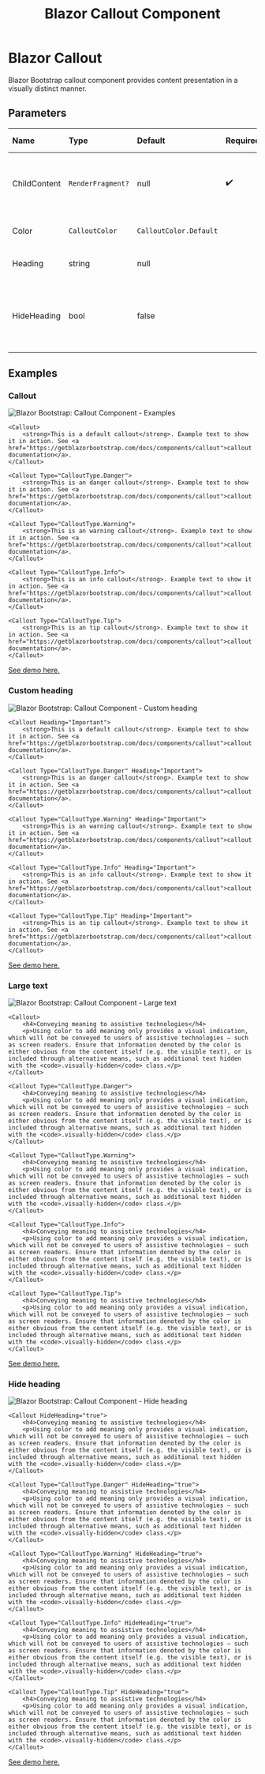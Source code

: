 ﻿---
title: Blazor Callout Component
description: Blazor Bootstrap callout component provides content presentation in a visually distinct manner.
image: https://i.imgur.com/y2jI9ix.png

sidebar_label: Callout
sidebar_position: 6
---


# Blazor Callout

Blazor Bootstrap callout component provides content presentation in a visually distinct manner.

<CarbonAd />

## Parameters

| Name | Type | Default | Required | Description | Added Version |
|:--|:--|:--|:--|:--|:--|
| ChildContent | `RenderFragment?` | null | ✔️ | Gets or sets the content to be rendered within the component. | 1.0.0 |
| Color | `CalloutColor` | `CalloutColor.Default` | | Gets or sets the callout color. | 1.0.0 |
| Heading | string | null | | Gets or sets the callout heading. | 1.0.0 |
| HideHeading | bool | false | | Gets or sets a value indicating whether to hide the callout heading. | 2.0.0 |

## Examples

### Callout

<img src="https://i.imgur.com/y2jI9ix.png" alt="Blazor Bootstrap: Callout Component - Examples" />

```cshtml {} showLineNumbers
<Callout>
    <strong>This is a default callout</strong>. Example text to show it in action. See <a href="https://getblazorbootstrap.com/docs/components/callout">callout documentation</a>.
</Callout>

<Callout Type="CalloutType.Danger">
    <strong>This is an danger callout</strong>. Example text to show it in action. See <a href="https://getblazorbootstrap.com/docs/components/callout">callout documentation</a>.
</Callout>

<Callout Type="CalloutType.Warning">
    <strong>This is an warning callout</strong>. Example text to show it in action. See <a href="https://getblazorbootstrap.com/docs/components/callout">callout documentation</a>.
</Callout>

<Callout Type="CalloutType.Info">
    <strong>This is an info callout</strong>. Example text to show it in action. See <a href="https://getblazorbootstrap.com/docs/components/callout">callout documentation</a>.
</Callout>

<Callout Type="CalloutType.Tip">
    <strong>This is an tip callout</strong>. Example text to show it in action. See <a href="https://getblazorbootstrap.com/docs/components/callout">callout documentation</a>.
</Callout>
```
[See demo here.](https://demos.blazorbootstrap.com/callout#examples)

### Custom heading

<img src="https://i.imgur.com/zCPOFRt.png" alt="Blazor Bootstrap: Callout Component - Custom heading" />

```cshtml {} showLineNumbers
<Callout Heading="Important">
    <strong>This is a default callout</strong>. Example text to show it in action. See <a href="https://getblazorbootstrap.com/docs/components/callout">callout documentation</a>.
</Callout>

<Callout Type="CalloutType.Danger" Heading="Important">
    <strong>This is an danger callout</strong>. Example text to show it in action. See <a href="https://getblazorbootstrap.com/docs/components/callout">callout documentation</a>.
</Callout>

<Callout Type="CalloutType.Warning" Heading="Important">
    <strong>This is an warning callout</strong>. Example text to show it in action. See <a href="https://getblazorbootstrap.com/docs/components/callout">callout documentation</a>.
</Callout>

<Callout Type="CalloutType.Info" Heading="Important">
    <strong>This is an info callout</strong>. Example text to show it in action. See <a href="https://getblazorbootstrap.com/docs/components/callout">callout documentation</a>.
</Callout>

<Callout Type="CalloutType.Tip" Heading="Important">
    <strong>This is an tip callout</strong>. Example text to show it in action. See <a href="https://getblazorbootstrap.com/docs/components/callout">callout documentation</a>.
</Callout>
```
[See demo here.](https://demos.blazorbootstrap.com/callout#custom-heading)

### Large text

<img src="https://i.imgur.com/nnGZsvL.png" alt="Blazor Bootstrap: Callout Component - Large text" />

```cshtml {} showLineNumbers
<Callout>
    <h4>Conveying meaning to assistive technologies</h4>
    <p>Using color to add meaning only provides a visual indication, which will not be conveyed to users of assistive technologies – such as screen readers. Ensure that information denoted by the color is either obvious from the content itself (e.g. the visible text), or is included through alternative means, such as additional text hidden with the <code>.visually-hidden</code> class.</p>
</Callout>

<Callout Type="CalloutType.Danger">
    <h4>Conveying meaning to assistive technologies</h4>
    <p>Using color to add meaning only provides a visual indication, which will not be conveyed to users of assistive technologies – such as screen readers. Ensure that information denoted by the color is either obvious from the content itself (e.g. the visible text), or is included through alternative means, such as additional text hidden with the <code>.visually-hidden</code> class.</p>
</Callout>

<Callout Type="CalloutType.Warning">
    <h4>Conveying meaning to assistive technologies</h4>
    <p>Using color to add meaning only provides a visual indication, which will not be conveyed to users of assistive technologies – such as screen readers. Ensure that information denoted by the color is either obvious from the content itself (e.g. the visible text), or is included through alternative means, such as additional text hidden with the <code>.visually-hidden</code> class.</p>
</Callout>

<Callout Type="CalloutType.Info">
    <h4>Conveying meaning to assistive technologies</h4>
    <p>Using color to add meaning only provides a visual indication, which will not be conveyed to users of assistive technologies – such as screen readers. Ensure that information denoted by the color is either obvious from the content itself (e.g. the visible text), or is included through alternative means, such as additional text hidden with the <code>.visually-hidden</code> class.</p>
</Callout>

<Callout Type="CalloutType.Tip">
    <h4>Conveying meaning to assistive technologies</h4>
    <p>Using color to add meaning only provides a visual indication, which will not be conveyed to users of assistive technologies – such as screen readers. Ensure that information denoted by the color is either obvious from the content itself (e.g. the visible text), or is included through alternative means, such as additional text hidden with the <code>.visually-hidden</code> class.</p>
</Callout>
```
[See demo here.](https://demos.blazorbootstrap.com/callout#large-text)

### Hide heading

<img src="https://i.imgur.com/mfCYZro.png" alt="Blazor Bootstrap: Callout Component - Hide heading" />

```cshtml {} showLineNumbers
<Callout HideHeading="true">
    <h4>Conveying meaning to assistive technologies</h4>
    <p>Using color to add meaning only provides a visual indication, which will not be conveyed to users of assistive technologies – such as screen readers. Ensure that information denoted by the color is either obvious from the content itself (e.g. the visible text), or is included through alternative means, such as additional text hidden with the <code>.visually-hidden</code> class.</p>
</Callout>

<Callout Type="CalloutType.Danger" HideHeading="true">
    <h4>Conveying meaning to assistive technologies</h4>
    <p>Using color to add meaning only provides a visual indication, which will not be conveyed to users of assistive technologies – such as screen readers. Ensure that information denoted by the color is either obvious from the content itself (e.g. the visible text), or is included through alternative means, such as additional text hidden with the <code>.visually-hidden</code> class.</p>
</Callout>

<Callout Type="CalloutType.Warning" HideHeading="true">
    <h4>Conveying meaning to assistive technologies</h4>
    <p>Using color to add meaning only provides a visual indication, which will not be conveyed to users of assistive technologies – such as screen readers. Ensure that information denoted by the color is either obvious from the content itself (e.g. the visible text), or is included through alternative means, such as additional text hidden with the <code>.visually-hidden</code> class.</p>
</Callout>

<Callout Type="CalloutType.Info" HideHeading="true">
    <h4>Conveying meaning to assistive technologies</h4>
    <p>Using color to add meaning only provides a visual indication, which will not be conveyed to users of assistive technologies – such as screen readers. Ensure that information denoted by the color is either obvious from the content itself (e.g. the visible text), or is included through alternative means, such as additional text hidden with the <code>.visually-hidden</code> class.</p>
</Callout>

<Callout Type="CalloutType.Tip" HideHeading="true">
    <h4>Conveying meaning to assistive technologies</h4>
    <p>Using color to add meaning only provides a visual indication, which will not be conveyed to users of assistive technologies – such as screen readers. Ensure that information denoted by the color is either obvious from the content itself (e.g. the visible text), or is included through alternative means, such as additional text hidden with the <code>.visually-hidden</code> class.</p>
</Callout>
```

[See demo here.](https://demos.blazorbootstrap.com/callout#hide-heading)
